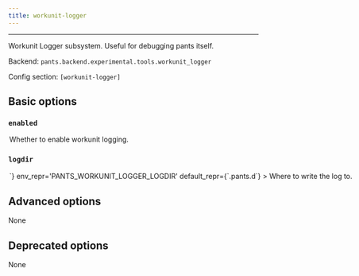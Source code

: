 ```yaml
---
title: workunit-logger
---
```



---

Workunit Logger subsystem. Useful for debugging pants itself.

Backend: <span className="color--primary">`pants.backend.experimental.tools.workunit_logger`</span>

Config section: <span className="color--primary">`[workunit-logger]`</span>

<span className={styles.options}>

## Basic options

### `enabled`

<Option
  cli_repr={`--[no-]workunit-logger-enabled`}
  env_repr='PANTS_WORKUNIT_LOGGER_ENABLED'
  default_repr={`False`}
>
Whether to enable workunit logging.
</Option>

### `logdir`

<Option
  cli_repr={`--workunit-logger-logdir=<str>`}
  env_repr='PANTS_WORKUNIT_LOGGER_LOGDIR'
  default_repr={`.pants.d`}
>
Where to write the log to.
</Option>

## Advanced options

None

## Deprecated options

None

</span>